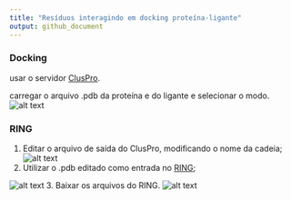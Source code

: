 ```yaml
---
title: "Resíduos interagindo em docking proteína-ligante"
output: github_document
---
```


### Docking

usar o servidor [ClusPro](https://cluspro.bu.edu/home.php).

carregar o arquivo .pdb da proteína e do ligante e selecionar o modo.
![alt text](https://raw.githubusercontent.com/diegogotex/protein_ligand/master/images/cluspro.png "ClusPro interface")

### RING
1. Editar o arquivo de saída do ClusPro, modificando o nome da cadeia;
![alt text](https://raw.githubusercontent.com/diegogotex/protein_ligand/master/images/alt_pdb.png "alterar o arquivo .pdb")
2. Utilizar o .pdb editado como entrada no [RING](http://protein.bio.unipd.it/ring/);

![alt text](https://raw.githubusercontent.com/diegogotex/protein_ligand/master/images/ring_in.png "ring input")
3. Baixar os arquivos do RING.
![alt text](https://raw.githubusercontent.com/diegogotex/protein_ligand/master/images/ring_out.png "ring input")





